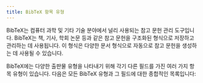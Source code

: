```yaml
---
title: BibTeX 항목 유형
---
```



BibTeX는 컴퓨터 과학 및 기타 기술 분야에서 널리 사용되는 참고 문헌 관리 도구입니다. BibTeX는 책, 기사, 학회 논문 등과 같은 참고 문헌을 구조화된 형식으로 저장하고 관리하는 데 사용됩니다. 이 형식은 다양한 문서 형식으로 자동으로 참고 문헌을 생성하는 데 사용될 수 있습니다.

<CiteDrive/>

BibTeX에는 다양한 출판물 유형을 나타내기 위해 각기 다른 필드를 가진 여러 가지 항목 유형이 있습니다. 다음은 모든 BibTeX 유형과 그 필드에 대한 종합적인 목록입니다:


<CardGrid>
    <LinkCard
        href="/ko/types/"
        title="BibTeX 항목 유형"
        description="BibTeX에서 다양한 참고 문헌 유형을 탐색하세요."
    />
    <LinkCard
        href="/ko/types/article/"
        title="article"
        description="저널, 잡지 또는 기타 정기 간행물에 게재된 기사에 대한 인용."
    />
    <LinkCard
        href="/ko/types/book/"
        title="book"
        description="저자 한 명 이상이 쓴 독립된 책에 대한 인용, 출판사 등의 세부 사항 포함."
    />
    <LinkCard
        href="/ko/types/booklet/"
        title="booklet"
        description="형식적인 출판사나 후원 기관이 없는 인쇄된 작업."
    />
    <LinkCard
        href="/ko/types/conference/"
        title="conference"
        description="학회에서 발표된 논문에 대한 참고 문헌, 종종 inproceedings와 교환 가능."
    />
    <LinkCard
        href="/ko/types/inbook/"
        title="inbook"
        description="책의 특정 부분, 예를 들어 장이나 정의된 섹션에 대한 인용."
    />
    <LinkCard
        href="/ko/types/incollection/"
        title="incollection"
        description="더 큰 컬렉션 내에 수록된 제목이 있는 책의 일부에 대한 인용."
    />
    <LinkCard
        href="/ko/types/inproceedings/"
        title="inproceedings"
        description="학회 프로시딩스 내에 발표된 기사나 논문에 대한 참고 문헌."
    />
    <LinkCard
        href="/ko/types/manual/"
        title="manual"
        description="주로 소프트웨어나 하드웨어 세부 사항을 설명하는 기술 문서나 매뉴얼."
    />
    <LinkCard
        href="/ko/types/mastersthesis/"
        title="mastersthesis"
        description="석사 수준의 학위 논문에 대한 인용, 대학원 수준의 학문적 연구 세부 사항 포함."
    />
    <LinkCard
        href="/ko/types/misc/"
        title="misc"
        description="표준 범주에 딱 맞지 않는 참고 문헌을 위한 만능 항목 유형."
    />
    <LinkCard
        href="/ko/types/phdthesis/"
        title="phdthesis"
        description="박사 논문에 대한 인용, 심도 있는 학문적 연구와 기여를 보여줍니다."
    />
    <LinkCard
        href="/ko/types/proceedings/"
        title="proceedings"
        description="전문 학회나 심포지엄에서 발표된 학술 논문 모음집."
    />
    <LinkCard
        href="/ko/types/techreport/"
        title="techreport"
        description="기술적인 측면을 자세히 설명하는 보고서, 종종 기관이나 조직에서 출판."
    />
    <LinkCard
        href="/ko/types/unpublished/"
        title="unpublished"
        description="작성되었거나 완료되었지만 아직 출판되지 않은 작업."
    />
</CardGrid>
